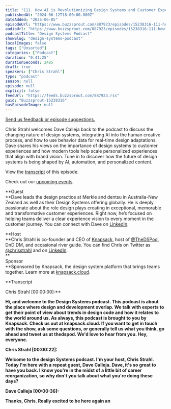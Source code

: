 ```yaml
---
title: "111. How AI is Revolutionizing Design Systems and Customer Experiences with Dave Calleja"
publishedAt: "2024-06-12T18:00:00.000Z"
dateAdded: "2025-06-05"
episodeUrl: "https://www.buzzsprout.com/887923/episodes/15238316-111-how-ai-is-revolutionizing-design-systems-and-customer-experiences-with-dave-calleja.mp3"
audioUrl: "https://www.buzzsprout.com/887923/episodes/15238316-111-how-ai-is-revolutionizing-design-systems-and-customer-experiences-with-dave-calleja.mp3"
podcastTitle: "Design Systems Podcast"
showSlug: "design-systems-podcast"
localImages: false
tags: ["Unsorted"]
categories: ["Podcast"]
duration: "0:41:25"
durationSeconds: 2485
draft: true
speakers: ["Chris Strahl"]
type: "podcast"
season: null
episode: null
explicit: false
feedUrl: "https://feeds.buzzsprout.com/887923.rss"
guid: "Buzzsprout-15238316"
hasEpisodeImage: null
---
```

[Send us feedback or episode suggestions.](https://www.buzzsprout.com/twilio/text_messages/887923/open_sms)

Chris Strahl welcomes Dave Calleja back to the podcast to discuss the changing nature of design systems, integrating AI into the human creative process, and how to use behavior data for real-time design adaptations. Dave shares his views on the importance of design systems to customer experiences and how modern tools help scale personalized experiences that align with brand vision. Tune in to discover how the future of design systems is being shaped by AI, automation, and personalized content.

View the [transcript](https://docs.google.com/document/d/16LKesWSwsT7XyXy5a4EIhAsMiywFxITK6RQUVzSLPy4/edit?usp=sharing) of this episode.

Check out our [upcoming events](https://www.knapsack.cloud/events).  

**Guest  
**Dave leads the design practice at Merkle and dentsu in Australia-New Zealand as well as their Design Systems offering globally. He is deeply passionate about the role design plays creating in exceptional, memorable and transformative customer experiences. Right now, he’s focused on helping teams deliver a clear experience vision to every moment in the customer journey. You can connect with Dave on [LinkedIn](https://www.linkedin.com/in/davecalleja/).

**Host  
**Chris Strahl is co-founder and CEO of [Knapsack](https://www.knapsack.cloud/), host of [@TheDSPod](https://twitter.com/thedspod), DnD DM, and occasional river guide. You can find Chris on Twitter as [@chrisstrahl](https://twitter.com/chrisstrahl) and on [LinkedIn](https://www.linkedin.com/in/chrisstrahl/).  
**  
Sponsor  
**Sponsored by Knapsack, the design system platform that brings teams together. Learn more at [knapsack.cloud](https://www.knapsack.cloud/?utm_source=podcast).

**Transcript  
  
Chris Strahl \[00:00:00\]:**

**Hi, and welcome to the Design Systems podcast. This podcast is about the place where design and development overlap. We talk with experts to get their point of view about trends in design code and how it relates to the world around us. As always, this podcast is brought to you by Knapsack. Check us out at knapsack.cloud. If you want to get in touch with the show, ask some questions, or generally tell us what you think, go ahead and tweet us at thedspod. We'd love to hear from you. Hey, everyone.**

**Chris Strahl \[00:00:22\]:**

**Welcome to the design Systems podcast. I'm your host, Chris Strahl. Today I'm here with a repeat guest, Dave Calleja. Dave, it's so great to have you back. I know you're in the midst of a little bit of career reorganization, so why don't you talk about what you're doing these days?**

**Dave Calleja \[00:00:36\]:**

**Thanks, Chris. Really excited to be here again an**
